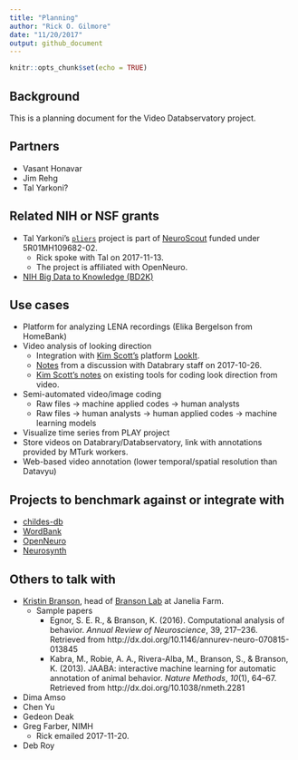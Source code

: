 ```yaml
---
title: "Planning"
author: "Rick O. Gilmore"
date: "11/20/2017"
output: github_document
---
```


```r
knitr::opts_chunk$set(echo = TRUE)
```

## Background

This is a planning document for the Video Databservatory project.

## Partners

- Vasant Honavar
- Jim Rehg
- Tal Yarkoni?

## Related NIH or NSF grants

- Tal Yarkoni's [`pliers`](https://github.com/tyarkoni/pliers) project is part of [NeuroScout](https://projectreporter.nih.gov/project_info_description.cfm?aid=9357698&icde=37015464) funded under 5R01MH109682-02.
    - Rick spoke with Tal on 2017-11-13.
    - The project is affiliated with OpenNeuro.
- [NIH Big Data to Knowledge (BD2K)](https://commonfund.nih.gov/bd2k)

## Use cases

- Platform for analyzing LENA recordings (Elika Bergelson from HomeBank)
- Video analysis of looking direction
    - Integration with [Kim Scott's](http://www.mit.edu/~kimscott/index.html) platform [LookIt](https://lookit.mit.edu/).
    - [Notes](https://docs.google.com/document/d/1Qkndhz6BPAcuKlL5RgmdaIvBvNzyG8oWWvSTMptku9w/edit) from a discussion with Databrary staff on 2017-10-26.
    - [Kim Scott's notes](https://docs.google.com/document/d/11S7D1FfVO0MsTO1kh9OtcN2rKSEM2BOuCtZcRTyMmMU/edit#heading=h.9htopc2auau2) on existing tools for coding look direction from video.
- Semi-automated video/image coding
    - Raw files -> machine applied codes -> human analysts
    - Raw files -> human analysts -> human applied codes -> machine learning models
- Visualize time series from PLAY project
- Store videos on Databrary/Databservatory, link with annotations provided by MTurk workers.
- Web-based video annotation (lower temporal/spatial resolution than Datavyu)

## Projects to benchmark against or integrate with

- [childes-db](http://childes-db.stanford.edu/index.html)
- [WordBank](http://wordbank.stanford.edu)
- [OpenNeuro](http://openneuro.org)
- [Neurosynth](http://neurosynth.org)

## Others to talk with

- [Kristin Branson](https://www.janelia.org/people/kristin-branson), head of [Branson Lab](https://www.janelia.org/lab/branson-lab) at Janelia Farm.
    - Sample papers
        - Egnor, S. E. R., & Branson, K. (2016). Computational analysis of behavior. *Annual Review of Neuroscience*, 39, 217–236. Retrieved from http://dx.doi.org/10.1146/annurev-neuro-070815-013845
        - Kabra, M., Robie, A. A., Rivera-Alba, M., Branson, S., & Branson, K. (2013). JAABA: interactive machine learning for automatic annotation of animal behavior. *Nature Methods*, *10*(1), 64–67. Retrieved from http://dx.doi.org/10.1038/nmeth.2281
- Dima Amso
- Chen Yu
- Gedeon Deak
- Greg Farber, NIMH
    - Rick emailed 2017-11-20.
- Deb Roy
